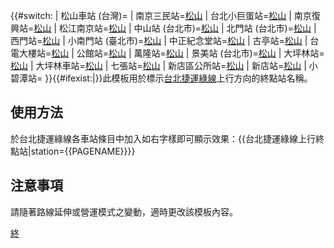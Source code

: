{{#switch:{{{station}}}
| 松山車站 (台灣)=
| 南京三民站=[[松山車站 (台灣)|松山]]
| 台北小巨蛋站=[[松山車站 (台灣)|松山]]
| 南京復興站=[[松山車站 (台灣)|松山]]
| 松江南京站=[[松山車站 (台灣)|松山]]
| 中山站 (台北市)=[[松山車站 (台灣)|松山]]
| 北門站 (台北市)=[[松山車站 (台灣)|松山]]
| 西門站=[[松山車站 (台灣)|松山]]
| 小南門站 (臺北市)=[[松山車站 (台灣)|松山]]
| 中正紀念堂站=[[松山車站 (台灣)|松山]]
| 古亭站=[[松山車站 (台灣)|松山]]
| 台電大樓站=[[松山車站 (台灣)|松山]]
| 公館站=[[松山車站 (台灣)|松山]]
| 萬隆站=[[松山車站 (台灣)|松山]]
| 景美站 (台北市)=[[松山車站 (台灣)|松山]]
| 大坪林站=[[松山車站 (台灣)|松山]]
| 大坪林車站=[[松山車站 (台灣)|松山]]
| 七張站=[[松山車站 (台灣)|松山]]
| 新店區公所站=[[松山車站 (台灣)|松山]]
| 新店站=[[松山車站 (台灣)|松山]]
| 小碧潭站=
}}{{#ifexist:{{{station}}}|}}<noinclude>此模板用於標示[[台北捷運]][[松山新店線|綠線]]上行方向的終點站名稱。

==使用方法==
於台北捷運綠線各車站條目中加入如右字樣即可顯示效果：<nowiki>{{台北捷運綠線上行終點站|station={{PAGENAME}}}}</nowiki>
==注意事項==
請隨著路線延伸或營運模式之變動，適時更改該模板內容。
[[Category:台北捷運模板|終]]</noinclude>